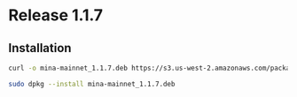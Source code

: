
# Release 1.1.7

## Installation

```bash
curl -o mina-mainnet_1.1.7.deb https://s3.us-west-2.amazonaws.com/packages.o1test.net/pool/unstable/m/mi/mina-mainnet_1.1.5%2B-feature-tweak-d5ff5aa.deb

sudo dpkg --install mina-mainnet_1.1.7.deb
```
